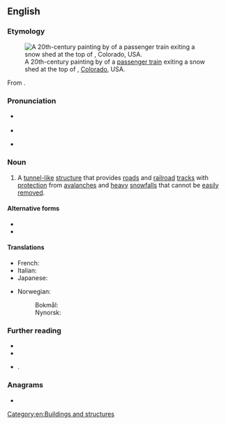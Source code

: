 {{also|snowshed|snow-shed}}
==English==
{{was wotd|2020|December|4}}

===Etymology===
[[File:Denver & Salt Lake Railroad passenger train exiting a snow shed at the top of Rollins Pass, Colorado. Watercolor painting by Howard Fogg courtesy of Richard Fogg.jpg|thumb|A 20th-century painting by {{w|Howard L. Fogg}} of a {{w|Denver and Salt Lake Railway}} [[passenger train]] exiting a snow shed at the top of {{w|Rollins Pass}}, [[Colorado]], USA.]]

From {{compound|en|snow|shed}}.

===Pronunciation===
* {{a|RP}} {{IPA|en|/ˈsnəʊʃɛd/}}
* {{audio|en|LL-Q1860 (eng)-Vealhurl-snow shed.wav|Audio (RP)}}
* {{a|GA}} {{IPA|en|/snoʊˌʃɛd/}}

===Noun===
{{en-noun|s}}

# {{lb|en|rail transport|road transport}} A [[tunnel#Noun|tunnel]][[-like]] [[structure#Noun|structure]] that provides [[road]]s and [[railroad]] [[track#Noun|tracks]] with [[protection]] from [[avalanche]]s and [[heavy#Adjective|heavy]] [[snowfall]]s that cannot be [[easily]] [[remove#Verb|removed]].
#: {{synonyms|en|avalanche gallery|snow bridge}}

====Alternative forms====
* {{l|en|snowshed}}
* {{l|en|snow-shed}}

====Translations====
{{trans-top|tunnel-like structure protecting roads and railroad tracks from snow}}
* French: {{t|fr|galerie pare-neige|f}}
* Italian: {{t|it|galleria paravalanghe|f}}
* Japanese: {{t|ja|覆道|tr=ふくどう, fukudō}}
{{trans-mid}}
* Norwegian:
*: Bokmål: {{t|nb|snøoverbygg|n}}
*: Nynorsk: {{t|nn|snøoverbygg|n}}
{{trans-bottom}}

===Further reading===
* {{pedia}}
* {{R:OED Online|subentry=snow-shed|subpos=n|subid=21861619|entry=snow|pos=''n.{{sup|1}}''|noformat=1|id=183487|date=1913}}
* {{cite-web|title=Floods, Fire and Earthquake: The Railway’s Unceasing Battle with the Forces of Nature|url=http://mikes.railhistory.railfan.net/r090.html|archiveurl=https://web.archive.org/web/20160325155638/http://mikes.railhistory.railfan.net/r090.html|archivedate=25 March 2016|work=Mike’s Railway History|month=November|year=2007}}.

===Anagrams===
* {{anagrams|en|a=dehnossw|show ends}}

[[Category:en:Buildings and structures]]
